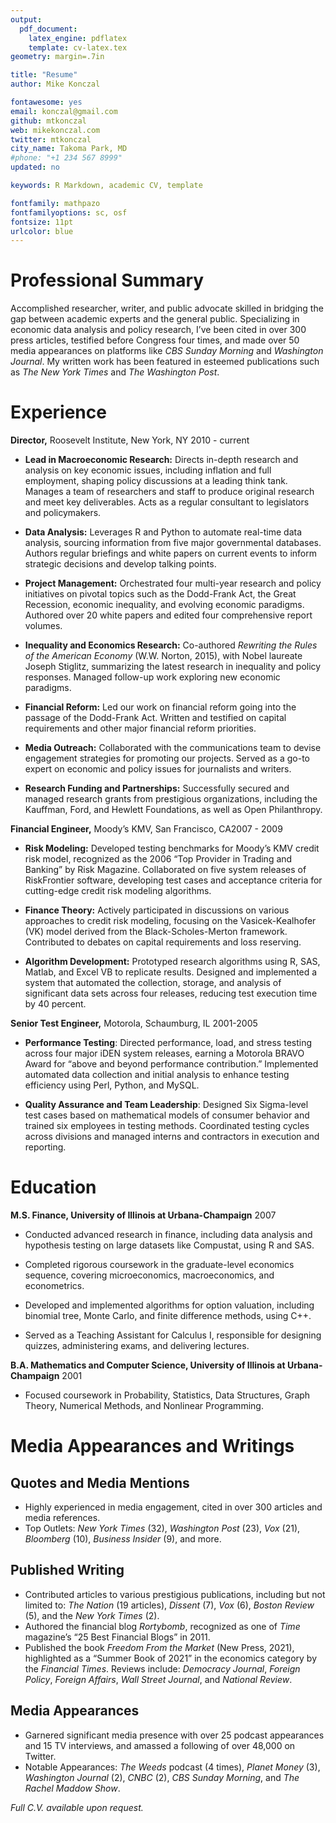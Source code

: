 ```yaml
---
output: 
  pdf_document:
    latex_engine: pdflatex
    template: cv-latex.tex
geometry: margin=.7in

title: "Resume"
author: Mike Konczal

fontawesome: yes
email: konczal@gmail.com
github: mtkonczal
web: mikekonczal.com
twitter: mtkonczal
city_name: Takoma Park, MD
#phone: "+1 234 567 8999"
updated: no

keywords: R Markdown, academic CV, template

fontfamily: mathpazo
fontfamilyoptions: sc, osf
fontsize: 11pt
urlcolor: blue
---
```

\pagenumbering{gobble}
# Professional Summary

Accomplished researcher, writer, and public advocate skilled in bridging the gap between academic experts and the general public. Specializing in economic data analysis and policy research, I've been cited in over 300 press articles, testified before Congress four times, and made over 50 media appearances on platforms like *CBS Sunday Morning* and *Washington Journal*. My written work has been featured in esteemed publications such as *The New York Times* and *The Washington Post*.

# Experience 

**Director,** Roosevelt Institute, New York, NY \hfill 2010 - current

- **Lead in Macroeconomic Research:** Directs in-depth research and analysis on key economic issues, including inflation and full employment, shaping policy discussions at a leading think tank. Manages a team of researchers and staff to produce original research and meet key deliverables. Acts as a regular consultant to legislators and policymakers.

- **Data Analysis:** Leverages R and Python to automate real-time data analysis, sourcing information from five major governmental databases. Authors regular briefings and white papers on current events to inform strategic decisions and develop talking points.

- **Project Management:** Orchestrated four multi-year research and policy initiatives on pivotal topics such as the Dodd-Frank Act, the Great Recession, economic inequality, and evolving economic paradigms. Authored over 20 white papers and edited four comprehensive report volumes.

- **Inequality and Economics Research:** Co-authored *Rewriting the Rules of the American Economy* (W.W. Norton, 2015), with Nobel laureate Joseph Stiglitz, summarizing the latest research in inequality and policy responses. Managed follow-up work exploring new economic paradigms.

- **Financial Reform:** Led our work on financial reform going into the passage of the Dodd-Frank Act. Written and testified on capital requirements and other major financial reform priorities.

- **Media Outreach:** Collaborated with the communications team to devise engagement strategies for promoting our projects. Served as a go-to expert on economic and policy issues for journalists and writers.

- **Research Funding and Partnerships:** Successfully secured and managed research grants from prestigious organizations, including the Kauffman, Ford, and Hewlett Foundations, as well as Open Philanthropy.

**Financial Engineer,** Moody’s KMV, San Francisco, CA\hfill 2007 - 2009

- **Risk Modeling:** Developed testing benchmarks for Moody’s KMV credit risk model, recognized as the 2006 "Top Provider in Trading and Banking" by Risk Magazine. Collaborated on five system releases of RiskFrontier software, developing test cases and acceptance criteria for cutting-edge credit risk modeling algorithms.

- **Finance Theory:** Actively participated in discussions on various approaches to credit risk modeling, focusing on the Vasicek-Kealhofer (VK) model derived from the Black-Scholes-Merton framework. Contributed to debates on capital requirements and loss reserving.

- **Algorithm Development:** Prototyped research algorithms using R, SAS, Matlab, and Excel VB to replicate results. Designed and implemented a system that automated the collection, storage, and analysis of significant data sets across four releases, reducing test execution time by 40 percent.

**Senior Test Engineer,** Motorola, Schaumburg, IL \hfill 2001-2005

- **Performance Testing**: Directed performance, load, and stress testing across four major iDEN system releases, earning a Motorola BRAVO Award for "above and beyond performance contribution." Implemented automated data collection and initial analysis to enhance testing efficiency using Perl, Python, and MySQL.

- **Quality Assurance and Team Leadership**: Designed Six Sigma-level test cases based on mathematical models of consumer behavior and trained six employees in testing methods. Coordinated testing cycles across divisions and managed interns and contractors in execution and reporting.

# Education

**M.S. Finance, University of Illinois at Urbana-Champaign** \hfill 2007

- Conducted advanced research in finance, including data analysis and hypothesis testing on large datasets like Compustat, using R and SAS.

- Completed rigorous coursework in the graduate-level economics sequence, covering microeconomics, macroeconomics, and econometrics.

- Developed and implemented algorithms for option valuation, including binomial tree, Monte Carlo, and finite difference methods, using C++.

- Served as a Teaching Assistant for Calculus I, responsible for designing quizzes, administering exams, and delivering lectures.

**B.A. Mathematics and Computer Science, University of Illinois at Urbana-Champaign** \hfill 2001

- Focused coursework in Probability, Statistics, Data Structures, Graph Theory, Numerical Methods, and Nonlinear Programming.

# Media Appearances and Writings

## Quotes and Media Mentions##
- Highly experienced in media engagement, cited in over 300 articles and media references.
- Top Outlets: _New York Times_ (32), _Washington Post_ (23), _Vox_ (21), _Bloomberg_ (10), _Business Insider_ (9), and more.

## Published Writing
- Contributed articles to various prestigious publications, including but not limited to: _The Nation_ (19 articles), _Dissent_ (7), _Vox_ (6), _Boston Review_ (5), and the _New York Times_ (2).
- Authored the financial blog _Rortybomb_, recognized as one of _Time_ magazine's "25 Best Financial Blogs" in 2011.
- Published the book _Freedom From the Market_ (New Press, 2021), highlighted as a "Summer Book of 2021" in the economics category by the _Financial Times_. Reviews include: _Democracy Journal_, _Foreign Policy_, _Foreign Affairs_, _Wall Street Journal_, and _National Review_.

## Media Appearances
- Garnered significant media presence with over 25 podcast appearances and 15 TV interviews, and amassed a following of over 48,000 on Twitter.
- Notable Appearances: _The Weeds_ podcast (4 times), _Planet Money_ (3), _Washington Journal_ (2), _CNBC_ (2), _CBS Sunday Morning_, and _The Rachel Maddow Show_.

_Full C.V. available upon request._
